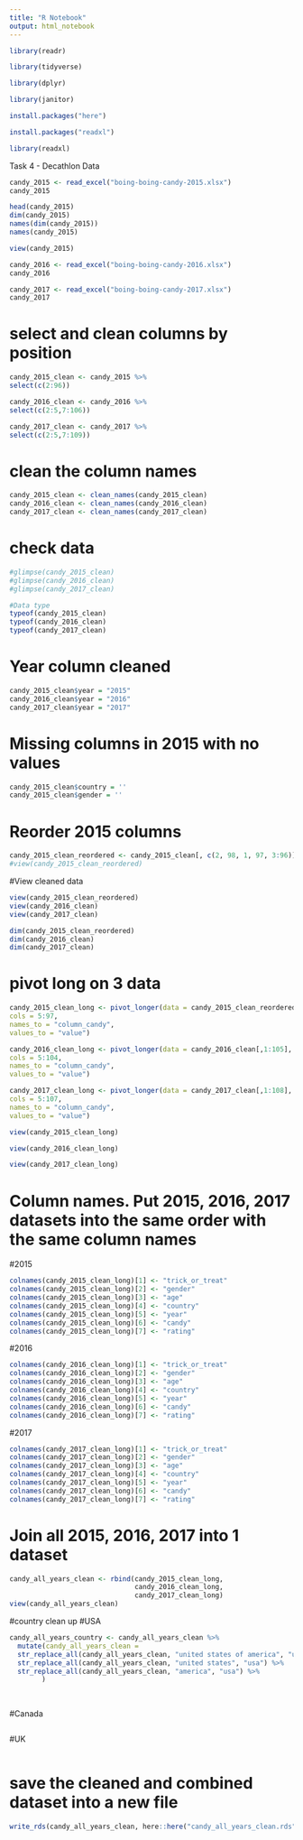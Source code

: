 ```yaml
---
title: "R Notebook"
output: html_notebook
---
```


```r
library(readr)
```

```r
library(tidyverse)
```

```r
library(dplyr)
```

```r
library(janitor)
```


```r
install.packages("here")
```

```r
install.packages("readxl")
```

```r
library(readxl)
```


Task 4 - Decathlon Data
```r
candy_2015 <- read_excel("boing-boing-candy-2015.xlsx")
candy_2015

```

```r
head(candy_2015)
dim(candy_2015)
names(dim(candy_2015))
names(candy_2015)
```

```r
view(candy_2015)
```


```r
candy_2016 <- read_excel("boing-boing-candy-2016.xlsx")
candy_2016
```

```r
candy_2017 <- read_excel("boing-boing-candy-2017.xlsx")
candy_2017
```

# select and clean columns by position
```r
candy_2015_clean <- candy_2015 %>%
select(c(2:96))

```

```r
candy_2016_clean <- candy_2016 %>%
select(c(2:5,7:106))
```

```r
candy_2017_clean <- candy_2017 %>%
select(c(2:5,7:109))
```

# clean the column names
```r
candy_2015_clean <- clean_names(candy_2015_clean)
candy_2016_clean <- clean_names(candy_2016_clean)
candy_2017_clean <- clean_names(candy_2017_clean)

```

# check data
```r
#glimpse(candy_2015_clean)
#glimpse(candy_2016_clean)
#glimpse(candy_2017_clean)

#Data type
typeof(candy_2015_clean)
typeof(candy_2016_clean)
typeof(candy_2017_clean)


```

# Year column cleaned
```r
candy_2015_clean$year = "2015"
candy_2016_clean$year = "2016"
candy_2017_clean$year = "2017"

```

# Missing columns in 2015 with no values 
```r
candy_2015_clean$country = ''
candy_2015_clean$gender = ''

```

# Reorder 2015 columns
```r
candy_2015_clean_reordered <- candy_2015_clean[, c(2, 98, 1, 97, 3:96)]
#view(candy_2015_clean_reordered)
```

#View cleaned data
```r
view(candy_2015_clean_reordered)
view(candy_2016_clean)
view(candy_2017_clean)

```


```r
dim(candy_2015_clean_reordered)
dim(candy_2016_clean)
dim(candy_2017_clean)

```

# pivot long on 3 data
```r
candy_2015_clean_long <- pivot_longer(data = candy_2015_clean_reordered[,1:98],
cols = 5:97,
names_to = "column_candy",
values_to = "value")

```

```r
candy_2016_clean_long <- pivot_longer(data = candy_2016_clean[,1:105],
cols = 5:104,
names_to = "column_candy",
values_to = "value")


```

```r
candy_2017_clean_long <- pivot_longer(data = candy_2017_clean[,1:108],
cols = 5:107,
names_to = "column_candy",
values_to = "value")

```

```r
view(candy_2015_clean_long)
```

```r
view(candy_2016_clean_long)
```

```r
view(candy_2017_clean_long)

```


# Column names. Put 2015, 2016, 2017  datasets into the same order with the same column names
#2015
```r
colnames(candy_2015_clean_long)[1] <- "trick_or_treat"
colnames(candy_2015_clean_long)[2] <- "gender"
colnames(candy_2015_clean_long)[3] <- "age"
colnames(candy_2015_clean_long)[4] <- "country"
colnames(candy_2015_clean_long)[5] <- "year"
colnames(candy_2015_clean_long)[6] <- "candy"
colnames(candy_2015_clean_long)[7] <- "rating"

```

#2016
```r
colnames(candy_2016_clean_long)[1] <- "trick_or_treat"
colnames(candy_2016_clean_long)[2] <- "gender"
colnames(candy_2016_clean_long)[3] <- "age"
colnames(candy_2016_clean_long)[4] <- "country"
colnames(candy_2016_clean_long)[5] <- "year"
colnames(candy_2016_clean_long)[6] <- "candy"
colnames(candy_2016_clean_long)[7] <- "rating"
```

#2017
```r
colnames(candy_2017_clean_long)[1] <- "trick_or_treat"
colnames(candy_2017_clean_long)[2] <- "gender"
colnames(candy_2017_clean_long)[3] <- "age"
colnames(candy_2017_clean_long)[4] <- "country"
colnames(candy_2017_clean_long)[5] <- "year"
colnames(candy_2017_clean_long)[6] <- "candy"
colnames(candy_2017_clean_long)[7] <- "rating"
```


# Join all 2015, 2016, 2017 into 1 dataset

```r
candy_all_years_clean <- rbind(candy_2015_clean_long,
                               candy_2016_clean_long,
                               candy_2017_clean_long)
view(candy_all_years_clean)
```


#country clean up
#USA
```r
candy_all_years_country <- candy_all_years_clean %>%
  mutate(candy_all_years_clean =
  str_replace_all(candy_all_years_clean, "united states of america", "usa") %>%
  str_replace_all(candy_all_years_clean, "united states", "usa") %>% 
  str_replace_all(candy_all_years_clean, "america", "usa") %>%
        )
  
  

```

#Canada
```r


```

#UK
```r


```


# save the cleaned and combined dataset into a new file 
```r
write_rds(candy_all_years_clean, here::here("candy_all_years_clean.rds"))
```














